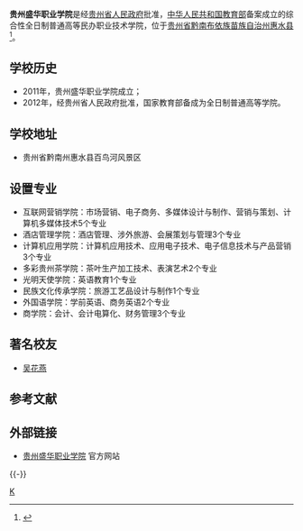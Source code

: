 
{{高校
|名称    =贵州盛华职业学院
|外文名  = Guizhou Forerunner College
|图像    =
|图像说明=
|校训    =诚信 爱心 高尚
|建校    =2011年9月
|闭校    =
|校庆日  = 
|类型    = 全日制民办普通高等专科学院
|校长    = 刘甫迎 
|院长    = 孙伟 
|书记    = 陈懋南 
|教师    = 120人
|职工    = 150人
|学生    = 1200人
|总部    ={{CHN}}[[贵州省|贵州省]][[黔南州|黔南州]][[惠水县|惠水县]]
|校园环境=
|面积    = 150亩 
|代表色  =
|隶属    = 贵州省教育厅
|邮编    =  
|电话    =  
|网站    = http://www.forerunnercollege.com/
|标志    =
|国标代码    =  
}}
'''贵州盛华职业学院'''是经[[贵州省人民政府|贵州省人民政府]]批准，[[中华人民共和国教育部|中华人民共和国教育部]]备案成立的综合性全日制普通高等民办职业技术学院，位于[[贵州省|贵州省]][[黔南布依族苗族自治州|黔南布依族苗族自治州]][[惠水县|惠水县]]<ref>{{Cite web |url=http://www.forerunnercollege.com/Menus.aspx?id=34 |title=贵州盛华职业学院基本简介 |access-date=2014-05-18 |archive-date=2020-02-19 |archive-url=https://web.archive.org/web/20200219191956/http://www.forerunnercollege.com/Menus.aspx?id=34 |dead-url=no }}</ref>。

==学校历史==
*2011年，贵州盛华职业学院成立；
*2012年，经贵州省人民政府批准，国家教育部备成为全日制普通高等学院。

==学校地址==
*贵州省黔南州惠水县百鸟河风景区

==设置专业==
*互联网营销学院：市场营销、电子商务、多媒体设计与制作、营销与策划、计算机多媒体技术5个专业
*酒店管理学院：酒店管理、涉外旅游、会展策划与管理3个专业
*计算机应用学院：计算机应用技术、应用电子技术、电子信息技术与产品营销3个专业
*多彩贵州茶学院：茶叶生产加工技术、表演艺术2个专业
*光明天使学院：英语教育1个专业
*民族文化传承学院：旅游工艺品设计与制作1个专业
*外国语学院：学前英语、商务英语2个专业
*商学院：会计、会计电算化、财务管理3个专业

== 著名校友 ==
*[[吴花燕|吴花燕]]

== 参考文献 ==
{{reflist}}

== 外部链接 ==
* [http://www.forerunnercollege.com/ 贵州盛华职业学院] {{Wayback|url=http://www.forerunnercollege.com/ |date=20210125180235 }} 官方网站

{{-}}
{{贵州省高等学校}}
{{民办大学}}
[[Category:贵州高等院校|K]]

{{大学小作品}}